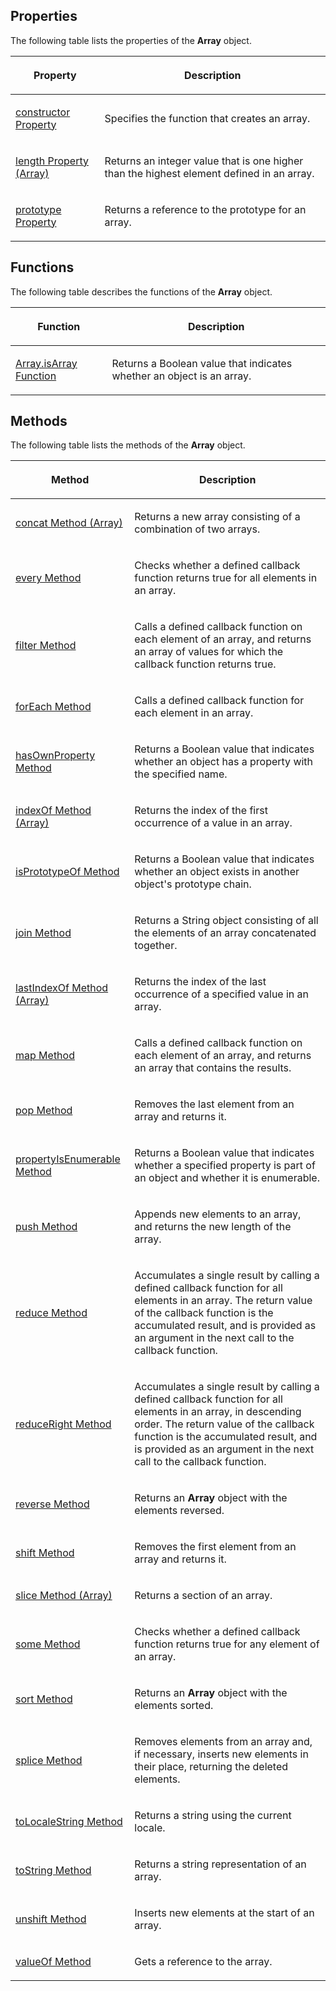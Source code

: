 {{Page_Title}}
{{Flags}}
{{Summary_Section|Provides support for creation of arrays of any data type.

}}
{{JS_Syntax|Formats={{JS_Syntax_Format
|Format= arrayObj = new Array()}}{{JS_Syntax_Format
|Format= arrayObj = new Array([ size ])}}{{JS_Syntax_Format
|Format= arrayObj = new Array([ element0 [, element1 [, ...[, elementN ]]]])}}
|Values={{JS_Syntax_Parameter
|Name=arrayObj
|Required=Required
|Description=The variable name to which the '''Array''' object is assigned.}}{{JS_Syntax_Parameter
|Name=size
|Required=Optional
|Description=The size of the array. As arrays are zero-based, created elements will have indexes from zero to size -1.}}{{JS_Syntax_Parameter
|Name=element0,...,elementN
|Required=Optional
|Description=The elements to place in the array. This creates an array with n + 1 elements, and a '''length''' of n + 1. Using this syntax, you must supply more than one element.}}
}}
{{Remarks_Section
|Remarks=After an array is created, you can access the individual elements of the array by using [ ] notation. Note that arrays in JavaScript are zero-based.

 var my_array = new Array();
 for (i = 0; i &lt; 10; i++) {
     my_array[i] = i;
 }
 x = my_array[4];
 document.write(x);
 
 // Output: 4
You can pass an unsigned 32-bit integer to the '''Array''' constructor to specify the size of the array. If the value is negative or not an integer, a run-time error occurs. If you run the following code, you should see this error in the Console.

 var arr = new Array(10);
 document.write(arr.length
 
 // Output: 10
 
 // Don't do this
 var arr = new Array(-1);
 arr = new Array(1.50);
If a single value is passed to the '''Array''' constructor, and it is not a number, the '''length''' property is set to 1, and the value of the only element becomes the single, passed-in argument.

 var arr = new Array("one");
 document.write(arr.length);
 document.write("&lt;br/&gt;");
 document.write(arr[0]);
 
 // Output:
 1
 one
JavaScript arrays are sparse arrays, which means that not all the elements in an array may contain data. In JavaScript, only the elements that actually contain data exist in the array. This reduces the amount of memory used by the array.
}}
==Properties==
The following table lists the properties of the '''Array''' object.

{| class='wikitable'
|-
! Property
! Description
|-
| [[javascript/Array/constructor|constructor Property]]
| Specifies the function that creates an array.
|-
| [[javascript/Array/length|length Property (Array)]]
| Returns an integer value that is one higher than the highest element defined in an array.
|-
| [[javascript/Array/prototype|prototype Property]]
| Returns a reference to the prototype for an array.
|}
==Functions==
The following table describes the functions of the '''Array''' object.

{| class='wikitable'
|-
! Function
! Description
|-
| [[javascript/Array/isArray|Array.isArray Function]]
| Returns a Boolean value that indicates whether an object is an array.
|}
==Methods==
The following table lists the methods of the '''Array''' object.

{| class='wikitable'
|-
! Method
! Description
|-
| [[javascript/Array/concat|concat Method (Array)]]
| Returns a new array consisting of a combination of two arrays.
|-
| [[javascript/Array/every|every Method]]
| Checks whether a defined callback function returns true for all elements in an array.
|-
| [[javascript/Array/filter|filter Method]]
| Calls a defined callback function on each element of an array, and returns an array of values for which the callback function returns true.
|-
| [[javascript/Array/forEach|forEach Method]]
| Calls a defined callback function for each element in an array.
|-
| [[javascript/Object/hasOwnProperty|hasOwnProperty Method]]
| Returns a Boolean value that indicates whether an object has a property with the specified name.
|-
| [[javascript/Array/indexOf|indexOf Method (Array)]]
| Returns the index of the first occurrence of a value in an array.
|-
| [[javascript/Object/isPrototypeOf|isPrototypeOf Method]]
| Returns a Boolean value that indicates whether an object exists in another object's prototype chain.
|-
| [[javascript/Array/join|join Method]]
| Returns a String object consisting of all the elements of an array concatenated together.
|-
| [[javascript/Array/lastIndexOf|lastIndexOf Method (Array)]]
| Returns the index of the last occurrence of a specified value in an array.
|-
| [[javascript/Array/map|map Method]]
| Calls a defined callback function on each element of an array, and returns an array that contains the results.
|-
| [[javascript/Array/pop|pop Method]]
| Removes the last element from an array and returns it.
|-
| [[javascript/Object/propertyIsEnumerable|propertyIsEnumerable Method]]
| Returns a Boolean value that indicates whether a specified property is part of an object and whether it is enumerable.
|-
| [[javascript/Array/push|push Method]]
| Appends new elements to an array, and returns the new length of the array.
|-
| [[javascript/Array/reduce|reduce Method]]
| Accumulates a single result by calling a defined callback function for all elements in an array. The return value of the callback function is the accumulated result, and is provided as an argument in the next call to the callback function.
|-
| [[javascript/Array/reduceRight|reduceRight Method]]
| Accumulates a single result by calling a defined callback function for all elements in an array, in descending order. The return value of the callback function is the accumulated result, and is provided as an argument in the next call to the callback function.
|-
| [[javascript/Array/reverse|reverse Method]]
| Returns an '''Array''' object with the elements reversed.
|-
| [[javascript/Array/shift|shift Method]]
| Removes the first element from an array and returns it.
|-
| [[javascript/Array/slice|slice Method (Array)]]
| Returns a section of an array.
|-
| [[javascript/Array/some|some Method]]
| Checks whether a defined callback function returns true for any element of an array.
|-
| [[javascript/Array/sort|sort Method]]
| Returns an '''Array''' object with the elements sorted.
|-
| [[javascript/Array/splice|splice Method]]
| Removes elements from an array and, if necessary, inserts new elements in their place, returning the deleted elements.
|-
| [[javascript/Object/toLocaleString|toLocaleString Method]]
| Returns a string using the current locale.
|-
| [[javascript/Array/toString|toString Method]]
| Returns a string representation of an array.
|-
| [[javascript/Array/unshift|unshift Method]]
| Inserts new elements at the start of an array.
|-
| [[javascript/Array/valueOf|valueOf Method]]
| Gets a reference to the array.
|}
{{Topics | JS Basic}}

{{External_Attribution
|Is_CC-BY-SA=No
|Sources=MSDN
|MDN_link=
|MSDN_link=http://msdn.microsoft.com/en-us/library/ie/k4h76zbx(v=vs.94).aspx
|HTML5Rocks_link=
}}
